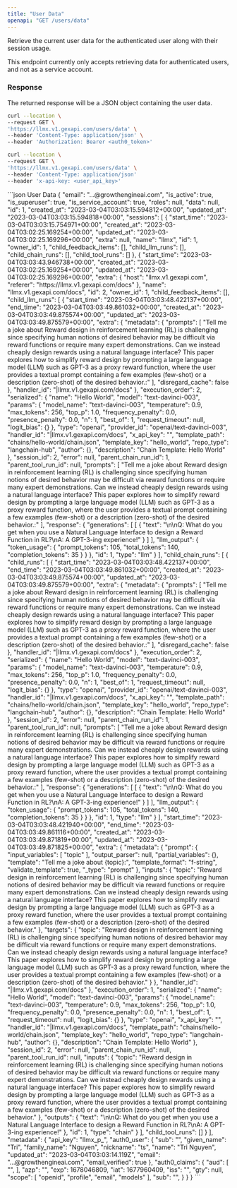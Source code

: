```yaml
---
title: "User Data"
openapi: "GET /users/data"
---
```


Retrieve the current user data for the authenticated user along with their session usage.

This endpoint currently only accepts retrieving data for authenticated users, and not as a service account.


### Response

The returned response will be a JSON object containing the user data.

<RequestExample>

```bash Auth0
curl --location \
--request GET \
'https://llmx.v1.gexapi.com/users/data' \
--header 'Content-Type: application/json' \
--header 'Authorization: Bearer <auth0_token>'
```


```bash x-api-key
curl --location \
--request GET \
'https://llmx.v1.gexapi.com/users/data' \
--header 'Content-Type: application/json'
--header 'x-api-key: <user_api_key>'
```

</RequestExample>



<ResponseExample>
```json User Data
{
    "email": "...@growthengineai.com",
    "is_active": true,
    "is_superuser": true,
    "is_service_account": true,
    "roles": null,
    "data": null,
    "id": 1,
    "created_at": "2023-03-04T03:03:15.594812+00:00",
    "updated_at": "2023-03-04T03:03:15.594818+00:00",
    "sessions": [
        {
            "start_time": "2023-03-04T03:03:15.754971+00:00",
            "created_at": "2023-03-04T03:02:25.169254+00:00",
            "updated_at": "2023-03-04T03:02:25.169296+00:00",
            "extra": null,
            "name": "llmx",
            "id": 1,
            "owner_id": 1,
            "child_feedback_items": [],
            "child_llm_runs": [],
            "child_chain_runs": [],
            "child_tool_runs": []
        },
        {
            "start_time": "2023-03-04T03:03:43.946738+00:00",
            "created_at": "2023-03-04T03:02:25.169254+00:00",
            "updated_at": "2023-03-04T03:02:25.169296+00:00",
            "extra": {
                "host": "llmx.v1.gexapi.com",
                "referer": "https://llmx.v1.gexapi.com/docs"
            },
            "name": "llmx.v1.gexapi.com/docs",
            "id": 2,
            "owner_id": 1,
            "child_feedback_items": [],
            "child_llm_runs": [
                {
                    "start_time": "2023-03-04T03:03:48.422137+00:00",
                    "end_time": "2023-03-04T03:03:49.861032+00:00",
                    "created_at": "2023-03-04T03:03:49.875574+00:00",
                    "updated_at": "2023-03-04T03:03:49.875579+00:00",
                    "extra": {
                        "metadata": {
                            "prompts": [
                                "Tell me a joke about Reward design in reinforcement learning (RL) is challenging since specifying human notions of desired behavior may be difficult via reward functions or require many expert demonstrations. Can we instead cheaply design rewards using a natural language interface? This paper explores how to simplify reward design by prompting a large language model (LLM) such as GPT-3 as a proxy reward function, where the user provides a textual prompt containing a few examples (few-shot) or a description (zero-shot) of the desired behavior.:"
                            ],
                            "disregard_cache": false
                        },
                        "handler_id": "<redacted>|llmx.v1.gexapi.com/docs"
                    },
                    "execution_order": 2,
                    "serialized": {
                        "name": "Hello World",
                        "model": "text-davinci-003",
                        "params": {
                            "model_name": "text-davinci-003",
                            "temperature": 0.9,
                            "max_tokens": 256,
                            "top_p": 1.0,
                            "frequency_penalty": 0.0,
                            "presence_penalty": 0.0,
                            "n": 1,
                            "best_of": 1,
                            "request_timeout": null,
                            "logit_bias": {}
                        },
                        "type": "openai",
                        "provider_id": "openai/text-davinci-003",
                        "handler_id": "<redacted>|llmx.v1.gexapi.com/docs",
                        "x_api_key": "<redacted>",
                        "template_path": "chains/hello-world/chain.json",
                        "template_key": "hello_world",
                        "repo_type": "langchain-hub",
                        "author": {},
                        "description": "Chain Template: Hello World"
                    },
                    "session_id": 2,
                    "error": null,
                    "parent_chain_run_id": 1,
                    "parent_tool_run_id": null,
                    "prompts": [
                        "Tell me a joke about Reward design in reinforcement learning (RL) is challenging since specifying human notions of desired behavior may be difficult via reward functions or require many expert demonstrations. Can we instead cheaply design rewards using a natural language interface? This paper explores how to simplify reward design by prompting a large language model (LLM) such as GPT-3 as a proxy reward function, where the user provides a textual prompt containing a few examples (few-shot) or a description (zero-shot) of the desired behavior.:"
                    ],
                    "response": {
                        "generations": [
                            [
                                {
                                    "text": "\n\nQ: What do you get when you use a Natural Language Interface to design a Reward Function in RL?\nA: A GPT-3-ing experience!"
                                }
                            ]
                        ],
                        "llm_output": {
                            "token_usage": {
                                "prompt_tokens": 105,
                                "total_tokens": 140,
                                "completion_tokens": 35
                            }
                        }
                    },
                    "id": 1,
                    "type": "llm"
                }
            ],
            "child_chain_runs": [
                {
                    "child_runs": [
                        {
                            "start_time": "2023-03-04T03:03:48.422137+00:00",
                            "end_time": "2023-03-04T03:03:49.861032+00:00",
                            "created_at": "2023-03-04T03:03:49.875574+00:00",
                            "updated_at": "2023-03-04T03:03:49.875579+00:00",
                            "extra": {
                                "metadata": {
                                    "prompts": [
                                        "Tell me a joke about Reward design in reinforcement learning (RL) is challenging since specifying human notions of desired behavior may be difficult via reward functions or require many expert demonstrations. Can we instead cheaply design rewards using a natural language interface? This paper explores how to simplify reward design by prompting a large language model (LLM) such as GPT-3 as a proxy reward function, where the user provides a textual prompt containing a few examples (few-shot) or a description (zero-shot) of the desired behavior.:"
                                    ],
                                    "disregard_cache": false
                                },
                                "handler_id": "<redacted>|llmx.v1.gexapi.com/docs"
                            },
                            "execution_order": 2,
                            "serialized": {
                                "name": "Hello World",
                                "model": "text-davinci-003",
                                "params": {
                                    "model_name": "text-davinci-003",
                                    "temperature": 0.9,
                                    "max_tokens": 256,
                                    "top_p": 1.0,
                                    "frequency_penalty": 0.0,
                                    "presence_penalty": 0.0,
                                    "n": 1,
                                    "best_of": 1,
                                    "request_timeout": null,
                                    "logit_bias": {}
                                },
                                "type": "openai",
                                "provider_id": "openai/text-davinci-003",
                                "handler_id": "<redacted>|llmx.v1.gexapi.com/docs",
                                "x_api_key": "<redacted>",
                                "template_path": "chains/hello-world/chain.json",
                                "template_key": "hello_world",
                                "repo_type": "langchain-hub",
                                "author": {},
                                "description": "Chain Template: Hello World"
                            },
                            "session_id": 2,
                            "error": null,
                            "parent_chain_run_id": 1,
                            "parent_tool_run_id": null,
                            "prompts": [
                                "Tell me a joke about Reward design in reinforcement learning (RL) is challenging since specifying human notions of desired behavior may be difficult via reward functions or require many expert demonstrations. Can we instead cheaply design rewards using a natural language interface? This paper explores how to simplify reward design by prompting a large language model (LLM) such as GPT-3 as a proxy reward function, where the user provides a textual prompt containing a few examples (few-shot) or a description (zero-shot) of the desired behavior.:"
                            ],
                            "response": {
                                "generations": [
                                    [
                                        {
                                            "text": "\n\nQ: What do you get when you use a Natural Language Interface to design a Reward Function in RL?\nA: A GPT-3-ing experience!"
                                        }
                                    ]
                                ],
                                "llm_output": {
                                    "token_usage": {
                                        "prompt_tokens": 105,
                                        "total_tokens": 140,
                                        "completion_tokens": 35
                                    }
                                }
                            },
                            "id": 1,
                            "type": "llm"
                        }
                    ],
                    "start_time": "2023-03-04T03:03:48.421940+00:00",
                    "end_time": "2023-03-04T03:03:49.861116+00:00",
                    "created_at": "2023-03-04T03:03:49.871819+00:00",
                    "updated_at": "2023-03-04T03:03:49.871825+00:00",
                    "extra": {
                        "metadata": {
                            "prompt": {
                                "input_variables": [
                                    "topic"
                                ],
                                "output_parser": null,
                                "partial_variables": {},
                                "template": "Tell me a joke about {topic}:",
                                "template_format": "f-string",
                                "validate_template": true,
                                "_type": "prompt"
                            },
                            "inputs": {
                                "topic": "Reward design in reinforcement learning (RL) is challenging since specifying human notions of desired behavior may be difficult via reward functions or require many expert demonstrations. Can we instead cheaply design rewards using a natural language interface? This paper explores how to simplify reward design by prompting a large language model (LLM) such as GPT-3 as a proxy reward function, where the user provides a textual prompt containing a few examples (few-shot) or a description (zero-shot) of the desired behavior."
                            },
                            "targets": {
                                "topic": "Reward design in reinforcement learning (RL) is challenging since specifying human notions of desired behavior may be difficult via reward functions or require many expert demonstrations. Can we instead cheaply design rewards using a natural language interface? This paper explores how to simplify reward design by prompting a large language model (LLM) such as GPT-3 as a proxy reward function, where the user provides a textual prompt containing a few examples (few-shot) or a description (zero-shot) of the desired behavior."
                            }
                        },
                        "handler_id": "<redacted>|llmx.v1.gexapi.com/docs"
                    },
                    "execution_order": 1,
                    "serialized": {
                        "name": "Hello World",
                        "model": "text-davinci-003",
                        "params": {
                            "model_name": "text-davinci-003",
                            "temperature": 0.9,
                            "max_tokens": 256,
                            "top_p": 1.0,
                            "frequency_penalty": 0.0,
                            "presence_penalty": 0.0,
                            "n": 1,
                            "best_of": 1,
                            "request_timeout": null,
                            "logit_bias": {}
                        },
                        "type": "openai",
                        "x_api_key": "<redacted>",
                        "handler_id": "<redacted>|llmx.v1.gexapi.com/docs",
                        "template_path": "chains/hello-world/chain.json",
                        "template_key": "hello_world",
                        "repo_type": "langchain-hub",
                        "author": {},
                        "description": "Chain Template: Hello World"
                    },
                    "session_id": 2,
                    "error": null,
                    "parent_chain_run_id": null,
                    "parent_tool_run_id": null,
                    "inputs": {
                        "topic": "Reward design in reinforcement learning (RL) is challenging since specifying human notions of desired behavior may be difficult via reward functions or require many expert demonstrations. Can we instead cheaply design rewards using a natural language interface? This paper explores how to simplify reward design by prompting a large language model (LLM) such as GPT-3 as a proxy reward function, where the user provides a textual prompt containing a few examples (few-shot) or a description (zero-shot) of the desired behavior."
                    },
                    "outputs": {
                        "text": "\n\nQ: What do you get when you use a Natural Language Interface to design a Reward Function in RL?\nA: A GPT-3-ing experience!"
                    },
                    "id": 1,
                    "type": "chain"
                }
            ],
            "child_tool_runs": []
        }
    ],
    "metadata": {
        "api_key": "llmx_p_<redacted>",
        "auth0_user": {
            "sub": "<redacted>",
            "given_name": "Tri",
            "family_name": "Nguyen",
            "nickname": "ts",
            "name": "Tri Nguyen",
            "updated_at": "2023-03-04T03:03:14.119Z",
            "email": "...@growthengineai.com",
            "email_verified": true
        },
        "auth0_claims": {
            "aud": [
                "<redacted>",
            ],
            "azp": "<redacted>",
            "exp": 1678046809,
            "iat": 1677960409,
            "iss": "<redacted>",
            "gty": null,
            "scope": [
                "openid",
                "profile",
                "email",
                "models"
            ],
            "sub": "<redacted>",
        }
    }
}
```

</ResponseExample>






